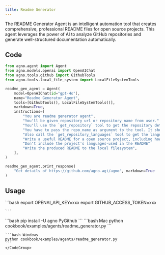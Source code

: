 ```yaml
---
title: Readme Generator
---
```

The README Generator Agent is an intelligent automation tool that creates comprehensive, professional README files for open source projects. This agent leverages the power of AI to analyze GitHub repositories and generate well-structured documentation automatically.


## Code

```python cookbook/examples/agents/readme_generator.py
from agno.agent import Agent
from agno.models.openai import OpenAIChat
from agno.tools.github import GithubTools
from agno.tools.local_file_system import LocalFileSystemTools

readme_gen_agent = Agent(
    model=OpenAIChat(id="gpt-4o"),
    name="Readme Generator Agent",
    tools=[GithubTools(), LocalFileSystemTools()],
    markdown=True,
    instructions=[
        "You are readme generator agent",
        "You'll be given repository url or repository name from user."
        "You'll use the `get_repository` tool to get the repository details."
        "You have to pass the repo_name as argument to the tool. It should be in the format of owner/repo_name. If given url extract owner/repo_name from it."
        "Also call the `get_repository_languages` tool to get the languages used in the repository."
        "Write a useful README for a open source project, including how to clone and install the project, run the project etc. Also add badges for the license, size of the repo, etc"
        "Don't include the project's languages-used in the README"
        "Write the produced README to the local filesystem",
    ],
)

readme_gen_agent.print_response(
    "Get details of https://github.com/agno-agi/agno", markdown=True
)

```

## Usage

<Steps>
  <Snippet file="create-venv-step.mdx" />

  <Step title="Set your API key">
    ```bash
    export OPENAI_API_KEY=xxx
    export GITHUB_ACCESS_TOKEN=xxx

    ```
  </Step>

  <Step title="Install libraries">
    ```bash
    pip install -U agno PyGithub
    ```
  </Step>

  <Step title="Run Agent">
    <CodeGroup>
    ```bash Mac
    python cookbook/examples/agents/readme_generator.py
    ```

    ```bash Windows
    python cookbook/examples/agents/readme_generator.py
    ```
    </CodeGroup>
  </Step>
</Steps>
